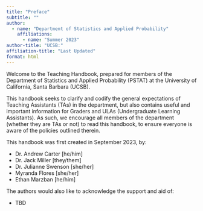 ```yaml
---
title: "Preface"
subtitle: ""
author:
  - name: "Department of Statistics and Applied Probability"
    affiliations:
      - name: "Summer 2023"
author-title: "UCSB:"
affiliation-title: "Last Updated"
format: html
---
```


Welcome to the Teaching Handbook, prepared for members of the Department of Statistics and Applied Probability (PSTAT) at the University of California, Santa Barbara (UCSB). \

This handbook seeks to clarify and codify the general expectations of Teaching Assistants (TAs) in the department, but also contains useful and important information for Graders and ULAs (Undergraduate Learning Assistants). As such, we encourage all members of the department (whether they are TAs or not) to read this handbook, to ensure everyone is aware of the policies outlined therein.

This handbook was first created in September 2023, by:

- Dr. Andrew Carter [he/him]
- Dr. Jack Miller [they/them]
- Dr. Julianne Swenson [she/her]
- Myranda Flores [she/her]
- Ethan Marzban [he/him]

The authors would also like to acknowledge the support and aid of:

- TBD
